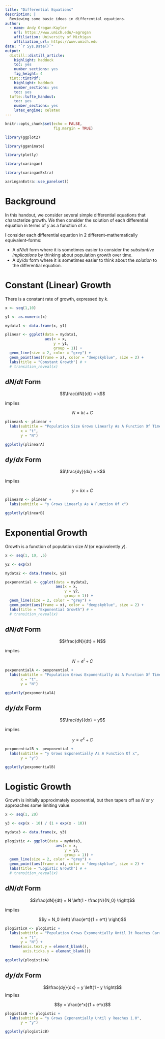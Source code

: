 ```yaml
---
title: "Differential Equations"
description: |
  Reviewing some basic ideas in differential equations.
author:
  - name: Andy Grogan-Kaylor 
    url: https://www.umich.edu/~agrogan
    affiliation: University of Michigan
    affiliation_url: https://www.umich.edu
date: "`r Sys.Date()`"
output:
  distill::distill_article:
    highlight: haddock
    toc: yes
    number_sections: yes
    fig_height: 4
  tint::tintPdf:
    highlight: haddock
    number_sections: yes
    toc: yes
  tufte::tufte_handout:
    toc: yes
    number_sections: yes
    latex_engine: xelatex
---
```


```r

knitr::opts_chunk$set(echo = FALSE,
                      fig.margin = TRUE)

library(ggplot2)

library(gganimate)

library(plotly)

library(xaringan)

library(xaringanExtra)

xaringanExtra::use_panelset()


```


# Background

In this handout, we consider several simple differential equations that characterize growth. We then consider the solution of each differential equation in terms of $y$ as a function of $x$.

I consider each differential equation in 2 different--mathematically equivalent--forms: 

* A $dN/dt$ form where it is sometimes easier to consider the *substantive implications* by thinking about population growth over time.
* A $dy/dx$ form where it is sometimes easier to think about the *solution* to the differential equation.

# Constant (Linear) Growth

There is a constant rate of growth, expressed by $k$.

```r

x <- seq(1,10)

y1 <- as.numeric(x)

mydata1 <- data.frame(x, y1)

plinear <- ggplot(data = mydata1,
                  aes(x = x,
                      y = y1,
                      group = 1)) +
  geom_line(size = 2, color = "grey") +
  geom_point(aes(frame = x), color = "deepskyblue", size = 2) +
  labs(title = "Constant Growth") # +
  # transition_reveal(x)

```

::::: {.panelset}

::: {.panel}

## $dN/dt$ Form {.panel-name}

$$\frac{dN}{dt} = k$$ 

implies 

$$N = kt + C$$

```r

plinearA <- plinear + 
  labs(subtitle = "Population Size Grows Linearly As A Function Of Time",
       x = "t", 
       y = "N")

ggplotly(plinearA)

```

:::

::: {.panel}

## $dy/dx$ Form {.panel-name}

$$\frac{dy}{dx} = k$$ 

implies 

$$y = kx + C$$

```r

plinearB <- plinear + 
  labs(subtitle = "y Grows Linearly As A Function Of x")

ggplotly(plinearB)

```

:::

:::::

# Exponential Growth

Growth is a function of population size $N$ (or equivalently $y$).

```r

x <- seq(1, 10, .5)

y2 <- exp(x)

mydata2 <- data.frame(x, y2)

pexponential <- ggplot(data = mydata2,
                       aes(x = x,
                           y = y2,
                           group = 1)) +
  geom_line(size = 2, color = "grey") +
  geom_point(aes(frame = x), color = "deepskyblue", size = 2) +
  labs(title = "Exponential Growth") # +
  # transition_reveal(x)


```

::::: {.panelset}

::: {.panel}

## $dN/dt$ Form {.panel-name}

$$\frac{dN}{dt} = N$$

implies

$$N = e^t + C$$

```r

pexponentialA <- pexponential + 
  labs(subtitle = "Population Grows Exponentially As A Function Of Time",
       x = "t", 
       y = "N")

ggplotly(pexponentialA)

```

:::

::: {.panel}

## $dy/dx$ Form {.panel-name}

$$\frac{dy}{dx} = y$$

implies

$$y = e^x + C$$

```r

pexponentialB <- pexponential + 
  labs(subtitle = "y Grows Exponentially As A Function Of x",
       y = "y")

ggplotly(pexponentialB)

```

:::

:::::

# Logistic Growth

Growth is initially approximately exponential, but then tapers off as $N$ or $y$ approaches some limiting value.

```r

x <- seq(1, 20)

y3 <- exp(x - 10) / (1 + exp(x - 10))

mydata3 <- data.frame(x, y3)

plogistic <- ggplot(data = mydata3,
                       aes(x = x,
                           y = y3,
                           group = 1)) +
  geom_line(size = 2, color = "grey") +
  geom_point(aes(frame = x), color = "deepskyblue", size = 2) +
  labs(title = "Logistic Growth") # +
  # transition_reveal(x)


```


::::: {.panelset}

::: {.panel}

## $dN/dt$ Form {.panel-name}

$$\frac{dN}{dt} = N \left(1 - \frac{N}{N_0} \right)$$

implies

$$y = N_0 \left( \frac{e^t}{1 + e^t} \right)$$

```r

plogisticA <- plogistic + 
  labs(subtitle = "Population Grows Exponentially Until It Reaches Carrying Capacity",
       x = "t", 
       y = "N") +
  theme(axis.text.y = element_blank(),
        axis.ticks.y = element_blank())

ggplotly(plogisticA)

```

:::

::: {.panel}

## $dy/dx$ Form {.panel-name}

$$\frac{dy}{dx} = y \left(1 - y \right)$$
implies

$$y = \frac{e^x}{1 + e^x}$$

```r

plogisticB <- plogistic + 
  labs(subtitle = "y Grows Exponentially Until y Reaches 1.0",
       y = "y")

ggplotly(plogisticB)

```

:::

:::::


